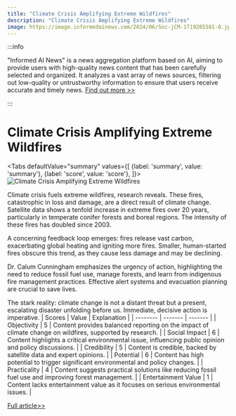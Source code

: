 ```yaml
---
title: "Climate Crisis Amplifying Extreme Wildfires"
description: "Climate Crisis Amplifying Extreme Wildfires"
image: https://image.informedainews.com/2024/06/Soc-jCM-1719285581-0.jpg
---
```



:::info

"Informed AI News" is a news aggregation platform based on AI, aiming to provide users with high-quality news content that has been carefully selected and organized. It analyzes a vast array of news sources, filtering out low-quality or untrustworthy information to ensure that users receive accurate and timely news.  [Find out more >>](/)

:::

# Climate Crisis Amplifying Extreme Wildfires


<Tabs
	defaultValue="summary"
	values={[
	{label: 'summary', value: 'summary'},
	{label: 'score', value: 'score'},
]}>
<TabItem value="summary">
<img
  src="https://image.informedainews.com/2024/06/Soc-jCM-1719285581-0.jpg"
  alt="Climate Crisis Amplifying Extreme Wildfires"
/>



Climate crisis fuels extreme wildfires, research reveals. These fires, catastrophic in loss and damage, are a direct result of climate change. Satellite data shows a tenfold increase in extreme fires over 20 years, particularly in temperate conifer forests and boreal regions. The intensity of these fires has doubled since 2003.

A concerning feedback loop emerges: fires release vast carbon, exacerbating global heating and igniting more fires. Smaller, human-started fires obscure this trend, as they cause less damage and may be declining.

Dr. Calum Cunningham emphasizes the urgency of action, highlighting the need to reduce fossil fuel use, manage forests, and learn from indigenous fire management practices. Effective alert systems and evacuation planning are crucial to save lives.

The stark reality: climate change is not a distant threat but a present, escalating disaster unfolding before us. Immediate, decisive action is imperative.
</TabItem>
<TabItem value="score">
	| Scores     | Value   | Explanation |
	| -------- | ------- | ------- |
	| Objectivity  | 5    | Content provides balanced reporting on the impact of climate change on wildfires, supported by research.    |
	| Social Impact | 6     | Content highlights a critical environmental issue, influencing public opinion and policy discussions.    |
	| Credibility    | 5    | Content is credible, backed by satellite data and expert opinions.    |
	| Potential    | 6    | Content has high potential to trigger significant environmental and policy changes.    |
	| Practicality    | 4    | Content suggests practical solutions like reducing fossil fuel use and improving forest management.    |
	| Entertainment Value    | 1    | Content lacks entertainment value as it focuses on serious environmental issues.    |
</TabItem>
</Tabs>

[Full article>>](https://www.theguardian.com/world/article/2024/jun/24/climate-crisis-driving-exponential-rise-in-most-extreme-wildfires)
